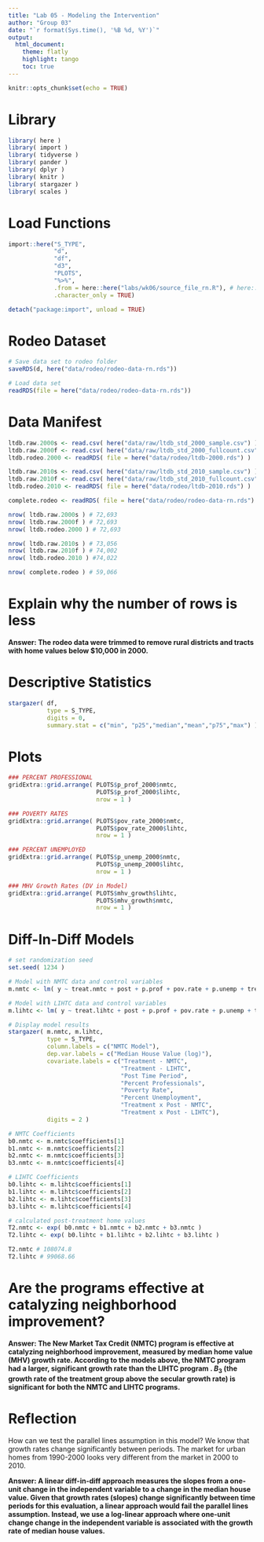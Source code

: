 ```yaml
---
title: "Lab 05 - Modeling the Intervention"
author: "Group 03"
date: "`r format(Sys.time(), '%B %d, %Y')`"
output:
  html_document:
    theme: flatly
    highlight: tango
    toc: true
---
```


```r
knitr::opts_chunk$set(echo = TRUE)
``` 


# Library

```r
library( here )
library( import )
library( tidyverse )
library( pander )
library( dplyr )
library( knitr )
library( stargazer )
library( scales )
```

# Load Functions

```r
import::here("S_TYPE",
             "d",
             "df",
             "d3",
             "PLOTS",
             "%>%",
             .from = here::here("labs/wk06/source_file_rn.R"), # here::here() points to the .R file where all these R objects are created
             .character_only = TRUE)

detach("package:import", unload = TRUE)
```

# Rodeo Dataset

```r
# Save data set to rodeo folder
saveRDS(d, here("data/rodeo/rodeo-data-rn.rds"))

# Load data set
readRDS(file = here("data/rodeo/rodeo-data-rn.rds"))
```

# Data Manifest

```r
ltdb.raw.2000s <- read.csv( here("data/raw/ltdb_std_2000_sample.csv") )
ltdb.raw.2000f <- read.csv( here("data/raw/ltdb_std_2000_fullcount.csv") )
ltdb.rodeo.2000 <- readRDS( file = here("data/rodeo/ltdb-2000.rds") )

ltdb.raw.2010s <- read.csv( here("data/raw/ltdb_std_2010_sample.csv") )
ltdb.raw.2010f <- read.csv( here("data/raw/ltdb_std_2010_fullcount.csv") )
ltdb.rodeo.2010 <- readRDS( file = here("data/rodeo/ltdb-2010.rds") )

complete.rodeo <- readRDS( file = here("data/rodeo/rodeo-data-rn.rds") )
```

```r
nrow( ltdb.raw.2000s ) # 72,693
nrow( ltdb.raw.2000f ) # 72,693
nrow( ltdb.rodeo.2000 ) # 72,693

nrow( ltdb.raw.2010s ) # 73,056
nrow( ltdb.raw.2010f ) # 74,002
nrow( ltdb.rodeo.2010 ) #74,022

nrow( complete.rodeo ) # 59,066
```

# Explain why the number of rows is less

**Answer: The rodeo data were trimmed to remove rural districts and tracts with home values below $10,000 in 2000.**

# Descriptive Statistics
```r
stargazer( df,
           type = S_TYPE,
           digits = 0,
           summary.stat = c("min", "p25","median","mean","p75","max") )
```

# Plots
```r
### PERCENT PROFESSIONAL
gridExtra::grid.arrange( PLOTS$p_prof_2000$nmtc, 
                         PLOTS$p_prof_2000$lihtc, 
                         nrow = 1 )

### POVERTY RATES
gridExtra::grid.arrange( PLOTS$pov_rate_2000$nmtc, 
                         PLOTS$pov_rate_2000$lihtc, 
                         nrow = 1 )

### PERCENT UNEMPLOYED
gridExtra::grid.arrange( PLOTS$p_unemp_2000$nmtc, 
                         PLOTS$p_unemp_2000$lihtc, 
                         nrow = 1 )

### MHV Growth Rates (DV in Model)
gridExtra::grid.arrange( PLOTS$mhv_growth$lihtc, 
                         PLOTS$mhv_growth$nmtc, 
                         nrow = 1 )
```

# Diff-In-Diff Models

```r
# set randomization seed
set.seed( 1234 )

# Model with NMTC data and control variables
m.nmtc <- lm( y ~ treat.nmtc + post + p.prof + pov.rate + p.unemp + treat.nmtc*post, data = d3 )

# Model with LIHTC data and control variables
m.lihtc <- lm( y ~ treat.lihtc + post + p.prof + pov.rate + p.unemp + treat.lihtc*post, data = d3 )

# Display model results
stargazer( m.nmtc, m.lihtc,
           type = S_TYPE, 
           column.labels = c("NMTC Model"),
           dep.var.labels = c("Median House Value (log)"),
           covariate.labels = c("Treatment - NMTC",
                                "Treatment - LIHTC",
                                "Post Time Period",
                                "Percent Professionals",
                                "Poverty Rate",
                                "Percent Unemployment",
                                "Treatment x Post - NMTC",
                                "Treatment x Post - LIHTC"),
           digits = 2 )

# NMTC Coefficients
b0.nmtc <- m.nmtc$coefficients[1] 
b1.nmtc <- m.nmtc$coefficients[2]
b2.nmtc <- m.nmtc$coefficients[3]
b3.nmtc <- m.nmtc$coefficients[4]

# LIHTC Coefficients
b0.lihtc <- m.lihtc$coefficients[1] 
b1.lihtc <- m.lihtc$coefficients[2]
b2.lihtc <- m.lihtc$coefficients[3]
b3.lihtc <- m.lihtc$coefficients[4]

# calculated post-treatment home values
T2.nmtc <- exp( b0.nmtc + b1.nmtc + b2.nmtc + b3.nmtc )
T2.lihtc <- exp( b0.lihtc + b1.lihtc + b2.lihtc + b3.lihtc )

T2.nmtc # 108074.8 
T2.lihtc # 99068.66 
```


# Are the programs effective at catalyzing neighborhood improvement?

**Answer: The New Market Tax Credit (NMTC) program is effective at catalyzing neighborhood improvement, measured by median home value (MHV) growth rate. According to the models above, the NMTC program had a larger, significant growth rate than the LIHTC program . $B_3$ (the growth rate of the treatment group above the secular growth rate) is significant for both the NMTC and LIHTC programs.**

# Reflection

How can we test the parallel lines assumption in this model? We know that growth rates change significantly between periods. The market for urban homes from 1990-2000 looks very different from the market in 2000 to 2010.

**Answer: A linear diff-in-diff approach measures the slopes from a one-unit change in the independent variable to a change in the median house value. Given that growth rates (slopes) change significantly between time periods for this evaluation, a linear approach would fail the parallel lines assumption. Instead, we use a log-linear approach where one-unit change change in the independent variable is associated with the growth rate of median house values.**  

<br>
<br>


